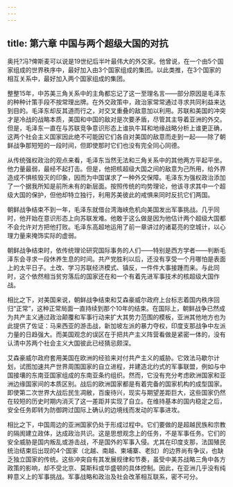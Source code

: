 ```yaml
---
---
---
```

title: 第六章 中国与两个超级大国的对抗
---




奥托?冯?俾斯麦可以说是19世纪后半叶最伟大的外交家。他曾说，在一个由5个国家组成的世界秩序中，最好加入由3个国家组成的集团。以此类推，在3个国家的相互关系中，最好加入两个国家组成的集团。

整整15年，中苏美三角关系中的主角都忘记了这一至理名言——部分原因是毛泽东的种种计策手段不按常理出牌。在外交政策中，政治家常常通过寻求共同利益来达到目的。毛泽东却反其道而行之，对交叉重叠的敌意加以利用。苏联和美国的冲突才是冷战的战略本质，美国和中国的敌对是次要矛盾，尽管其主导着亚洲的外交。但是，毛泽东一直在与苏联竞争意识形态上谁执牛耳和地缘战略分析上谁更正确，这两个社会主义国家因此绝不可能因它们各自对美国的敌意而走到一起——除了朝鲜战争那短短的一段时间，但即使那时它们也没有完全同心同德。

从传统强权政治的观点来看，毛泽东当然无法和三角关系中的其他两方平起平坐。他力量最弱，最经不起打击。但是，他把核超级大国之间的敌意为己所用，给外界造成不惧核毁灭的印象，因而为中国谋求了一种外交保障。毛泽东为强权政治添加了一个据我所知是前所未有的新层面。按照传统的均势理论，他该寻求其中一个超级大国的保护，但他却特立独行，利用苏美彼此的戒惧来同时反抗它们两国。

朝鲜战争结束不到一年，毛泽东就借台湾海峡危机向美国发出军事挑战。几乎同时，他开始在意识形态上向苏联发难。他敢于这么做是因为他估计两个超级大国都不会允许对方把他打败。毛泽东高超地运用了前一章讲过的诸葛亮的空城计，以心理力量来掩饰实际的虚弱。

朝鲜战争结束时，依传统理论研究国际事务的人们——特别是西方学者——判断毛泽东会寻求一段休养生息的时间。共产党胜利以后，还没有享受一个月哪怕是表面上的太平日子。土改、学习苏联经济模式、镇反，一件件大事接踵而来。与此同时，这个依然相当贫穷落后的国家还在和一个有着先进军事技术的核超级大国作战。

相比之下，对美国来说，朝鲜战争结束和艾森豪威尔政府上台标志着国内秩序回归“正常”，这种正常局面一直持续到那个10年的结束。在国际上，朝鲜战争已然成为共产主义通过政治颠覆和军事行动来扩大其势力范围的模板，亚洲其他地方也为此提供了佐证：马来西亚的游击战，新加坡左派的暴力夺权，印度支那战争中左派力量的日趋强大。而美国观念的误区在于把共产主义阵营看做是紧密一体的，没有认清中苏两个社会主义大国彼此已经猜忌颇深。

艾森豪威尔政府套用美国在欧洲的经验来对付共产主义的威胁。它效法马歇尔计划，试图加速共产世界周围国家的自立进程，并建造北约式的军事联盟，例如与中国接壤的东南亚国家组成的东南亚条约组织。然而，它没有充分考虑欧洲国家和亚洲边缘国家间的本质区别。战后的欧洲国家都是有着完备的国家机构的成型国家。即使第二次世界大战后民生凋敝，百废待兴，现实与期望差距巨大，这些国家仍然在较短的历史时期内消灭了这一差距并实现了自立。在维持基本的国内稳定之后，安全任务即转为防御跨过国际上确认的边境线而发动的军事进攻。

相比之下，中国周边的亚洲国家仍处于形成过程中。它们要做的是超越民族和宗教的隔阂建立政体，达成政治共识。这是思想观念上的任务，不是军事任务。它们的安全威胁是国内叛乱或游击战，不是国外的军事入侵。尤其在印度支那，法国殖民统治结束后出现的4个国家（北越、南越、柬埔寨、老挝）的边界尚有争议，也缺乏独立国家的传统。这些冲突自有其发展规律和节奏，虽受中美苏战略三角中各方政策的影响，却不受北京、莫斯科或华盛顿的具体控制。因此，在亚洲几乎没有纯粹意义上的军事挑战。军事战略和政治及社会改革相互联系，密不可分。